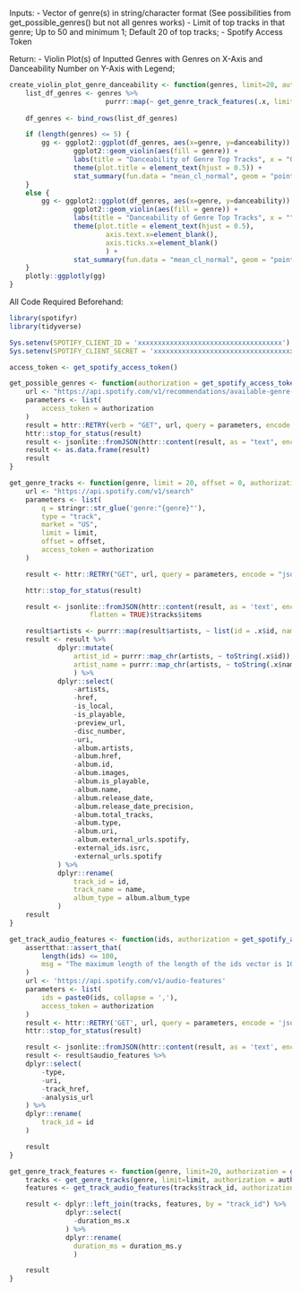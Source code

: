 
Inputs:
- Vector of genre(s) in string/character format (See possibilities from get_possible_genres() but not all genres works)
- Limit of top tracks in that genre; Up to 50 and minimum 1; Default 20 of top tracks;
- Spotify Access Token

Return:
- Violin Plot(s) of Inputted Genres with Genres on X-Axis and Danceability Number on Y-Axis with Legend;
```r
create_violin_plot_genre_danceability <- function(genres, limit=20, authorization = get_spotify_access_token()) {
    list_df_genres <- genres %>% 
                        purrr::map(~ get_genre_track_features(.x, limit=limit, authorization=authorization) %>% mutate(genre = .x))
    
    df_genres <- bind_rows(list_df_genres)

    if (length(genres) <= 5) {
        gg <- ggplot2::ggplot(df_genres, aes(x=genre, y=danceability))  + 
                ggplot2::geom_violin(aes(fill = genre)) + 
                labs(title = "Danceability of Genre Top Tracks", x = "Genre", y = "Danceability", fill = "Genre") + 
                theme(plot.title = element_text(hjust = 0.5)) + 
                stat_summary(fun.data = "mean_cl_normal", geom = "point", shape = 20, size = 4, color = "red")
    } 
    else {
        gg <- ggplot2::ggplot(df_genres, aes(x=genre, y=danceability))  + 
                ggplot2::geom_violin(aes(fill = genre)) + 
                labs(title = "Danceability of Genre Top Tracks", x = "") + 
                theme(plot.title = element_text(hjust = 0.5), 
                        axis.text.x=element_blank(), 
                        axis.ticks.x=element_blank()
                        ) + 
                stat_summary(fun.data = "mean_cl_normal", geom = "point", shape = 20, size = 4, color = "red")
    }
    plotly::ggplotly(gg)
}
```


All Code Required Beforehand:
```r
library(spotifyr)
library(tidyverse)

Sys.setenv(SPOTIFY_CLIENT_ID = 'xxxxxxxxxxxxxxxxxxxxxxxxxxxxxxxxxxxx')
Sys.setenv(SPOTIFY_CLIENT_SECRET = 'xxxxxxxxxxxxxxxxxxxxxxxxxxxxxxxxxxxx')

access_token <- get_spotify_access_token()

get_possible_genres <- function(authorization = get_spotify_access_token()){
    url <- "https://api.spotify.com/v1/recommendations/available-genre-seeds"
    parameters <- list(
        access_token = authorization
    )
    result = httr::RETRY(verb = "GET", url, query = parameters, encode = "json", terminate_on = c(401, 403, 404))
    httr::stop_for_status(result)
    result <- jsonlite::fromJSON(httr::content(result, as = "text", encoding = "UTF-8"), flatten = TRUE)
    result <- as.data.frame(result)
    result
}

get_genre_tracks <- function(genre, limit = 20, offset = 0, authorization = get_spotify_access_token()){
    url <- "https://api.spotify.com/v1/search"
    parameters <- list(
        q = stringr::str_glue('genre:"{genre}"'),
        type = "track",
        market = "US",
        limit = limit,
        offset = offset,
        access_token = authorization
    )

    result <- httr::RETRY("GET", url, query = parameters, encode = "json", terminate_on = c(401, 403, 404))

    httr::stop_for_status(result)

    result <- jsonlite::fromJSON(httr::content(result, as = 'text', encoding = 'UTF-8'),
                    flatten = TRUE)$tracks$items

    result$artists <- purrr::map(result$artists, ~ list(id = .x$id, name = .x$name))
    result <- result %>% 
            dplyr::mutate(
                artist_id = purrr::map_chr(artists, ~ toString(.x$id)),
                artist_name = purrr::map_chr(artists, ~ toString(.x$name))
                ) %>%
            dplyr::select(
                -artists,
                -href,
                -is_local,
                -is_playable,
                -preview_url,
                -disc_number,
                -uri,
                -album.artists,
                -album.href,
                -album.id,
                -album.images,
                -album.is_playable,
                -album.name,
                -album.release_date,
                -album.release_date_precision,
                -album.total_tracks,
                -album.type,
                -album.uri,
                -album.external_urls.spotify,
                -external_ids.isrc,
                -external_urls.spotify
            ) %>%
            dplyr::rename(
                track_id = id,
                track_name = name,
                album_type = album.album_type
            )
    result
}

get_track_audio_features <- function(ids, authorization = get_spotify_access_token()){
    assertthat::assert_that(
        length(ids) <= 100,
        msg = "The maximum length of the length of the ids vector is 100.  Please shorten the length of the inputed vector."
    )
    url <- 'https://api.spotify.com/v1/audio-features'
    parameters <- list(
        ids = paste0(ids, collapse = ','),
        access_token = authorization
    )
    result <- httr::RETRY('GET', url, query = parameters, encode = 'json')
    httr::stop_for_status(result)

    result <- jsonlite::fromJSON(httr::content(result, as = 'text', encoding = 'UTF-8'), flatten = TRUE)
    result <- result$audio_features %>% 
    dplyr::select(
        -type,
        -uri,
        -track_href,
        -analysis_url
    ) %>%
    dplyr::rename(
        track_id = id
    )

    result
}

get_genre_track_features <- function(genre, limit=20, authorization = get_spotify_access_token()){
    tracks <- get_genre_tracks(genre, limit=limit, authorization = authorization)
    features <- get_track_audio_features(tracks$track_id, authorization = authorization)

    result <- dplyr::left_join(tracks, features, by = "track_id") %>%
              dplyr::select(
                -duration_ms.x
              ) %>%
              dplyr::rename(
                duration_ms = duration_ms.y
                )

    result
}
```
